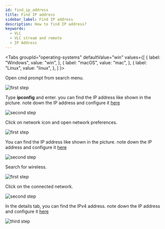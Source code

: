 ```yaml
---
id: find_ip_address
title: Find IP address
sidebar_label: Find IP address
description: How to find IP address?
keywords:
  - VLC
  - VLC stream and remote
  - IP Address
---
```


<Tabs
  groupId="operating-systems"
  defaultValue="win"
  values={[
    { label: "Windows", value: "win", },
    { label: "macOS", value: "mac", },
    { label: "Linux", value: "linux", },
  ]
}>
<TabItem value="win">
    <p>Open cmd prompt from search menu.</p>
    <p>
      <img src="/vlc-docs/img/tutorial/windows_ip_address_one.png" alt="first step"/>
    </p>
    <p>Type <b>ipconfig</b> and enter. you can find the IP address like shown in the picture. note down the IP address and
      configure it <a href="/vlc-docs/docs/windows_setup">here</a>
    </p>
    <p>
      <img src="/vlc-docs/img/tutorial/windows_ip_address_two.png" alt="second step"/>
    </p>
</TabItem>
<TabItem value="mac">
   <p>Click on network icon and open network preferences.</p>
   <p>
    <img src="/vlc-docs/img/tutorial/mac_ip_address_one.png" alt="first step"/>
   </p>
   <p>You can find the IP address like shown in the picture. note down the IP address and configure it <a
      href="/vlc-docs/docs/mac_setup">here</a></p>
   <p><img src="/vlc-docs/img/tutorial/mac_ip_address_two.png" alt="second step"/></p>
</TabItem>
<TabItem value="linux">
  <p>Search for wireless.</p>
  <img src="/vlc-docs/img/tutorial/linux_ip_address_one.jpg" alt="first step"/>
  <p>Click on the connected network.</p>
  <img src="/vlc-docs/img/tutorial/linux_ip_address_two.jpg" alt="second step"/>
  <p>In the details tab, you can find the IPv4 address. note down the IP address and configure it <a
      href="/vlc-docs/docs/linux_setup">here</a> 
  </p>
  <img src="/vlc-docs/img/tutorial/linux_ip_address_three.jpg" alt="third step"/>
</TabItem>
</Tabs>